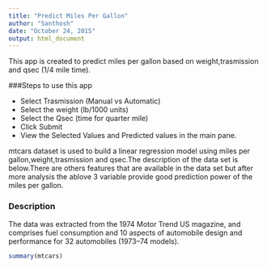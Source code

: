 ```yaml
---
title: "Predict Miles Per Gallon"
author: "Santhosh"
date: "October 24, 2015"
output: html_document
---
```


This app is created to predict miles per gallon based on weight,trasmission and qsec (1/4 mile time).

###Steps to use this app

* Select Trasmission (Manual vs Automatic)
* Select the weight (lb/1000 units)
* Select the Qsec (time for quarter mile)
* Click Submit
* View the Selected Values and Predicted values in the main pane.

mtcars dataset is used to build a linear regression model using miles per gallon,weight,trasmission and qsec.The description of the data set is below.There are others features that are available in the data set but after more analysis the ablove 3 variable provide good prediction power of the miles per gallon.

### Description
The data was extracted from the 1974 Motor Trend US magazine, and comprises fuel consumption and 10 aspects of automobile design and performance for 32 automobiles (1973–74 models).

```r
summary(mtcars)
```


